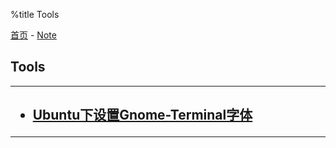 %title Tools

[[../../index|首页]] - [[../index|Note]]
==Tools==
----
<h2>
* [[ubuntu_gnome_terminal_font|Ubuntu下设置Gnome-Terminal字体]]
</h2>
----
